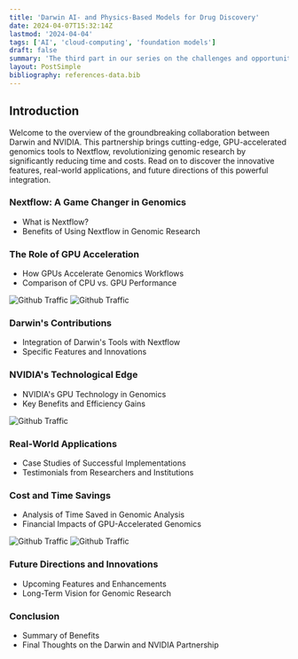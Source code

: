 ```yaml
---
title: 'Darwin AI- and Physics-Based Models for Drug Discovery'
date: 2024-04-07T15:32:14Z
lastmod: '2024-04-04'
tags: ['AI', 'cloud-computing', 'foundation models']
draft: false
summary: 'The third part in our series on the challenges and opportunities of computational drug discovery'
layout: PostSimple
bibliography: references-data.bib
---
```


## Introduction

Welcome to the overview of the groundbreaking collaboration between Darwin and NVIDIA. This partnership brings cutting-edge, GPU-accelerated genomics tools to Nextflow, revolutionizing genomic research by significantly reducing time and costs. Read on to discover the innovative features, real-world applications, and future directions of this powerful integration.

### Nextflow: A Game Changer in Genomics
- What is Nextflow?
- Benefits of Using Nextflow in Genomic Research

### The Role of GPU Acceleration
- How GPUs Accelerate Genomics Workflows
- Comparison of CPU vs. GPU Performance

![Github Traffic](/static/images/github-traffic.png)
![Github Traffic](/static/images/github-traffic.png)

### Darwin's Contributions
- Integration of Darwin's Tools with Nextflow
- Specific Features and Innovations

### NVIDIA's Technological Edge
- NVIDIA's GPU Technology in Genomics
- Key Benefits and Efficiency Gains

![Github Traffic](/static/images/github-traffic.png)

### Real-World Applications
- Case Studies of Successful Implementations
- Testimonials from Researchers and Institutions

### Cost and Time Savings
- Analysis of Time Saved in Genomic Analysis
- Financial Impacts of GPU-Accelerated Genomics

![Github Traffic](/static/images/github-traffic.png)
![Github Traffic](/static/images/github-traffic.png)

### Future Directions and Innovations
- Upcoming Features and Enhancements
- Long-Term Vision for Genomic Research

### Conclusion
- Summary of Benefits
- Final Thoughts on the Darwin and NVIDIA Partnership
